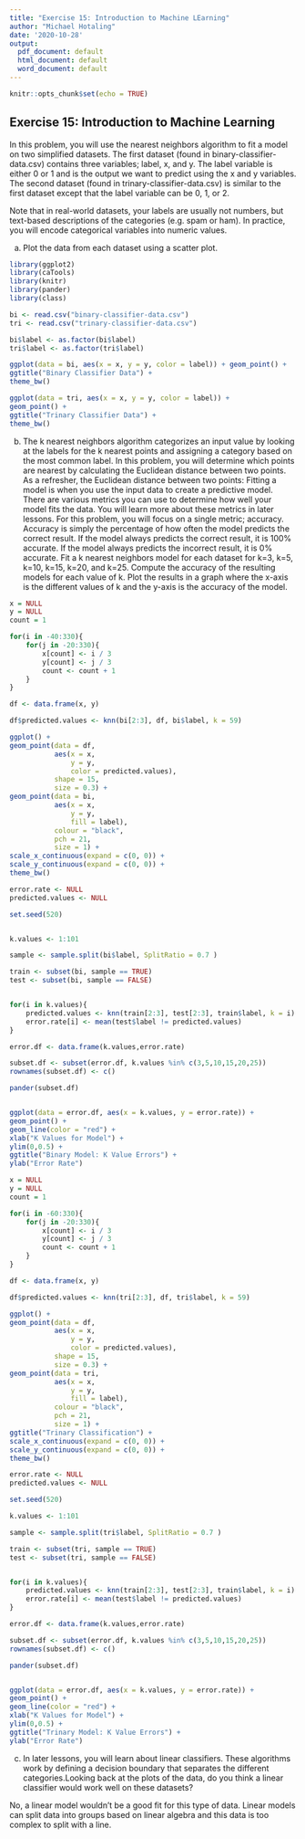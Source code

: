 ---
title: "Exercise 15: Introduction to Machine LEarning"
author: "Michael Hotaling"
date: '2020-10-28'
output:
  pdf_document: default
  html_document: default
  word_document: default
---

```{r setup, include=FALSE}
knitr::opts_chunk$set(echo = TRUE)
```

## Exercise 15: Introduction to Machine Learning

In this problem, you will use the nearest neighbors algorithm to fit a model on two simplified datasets. The first dataset (found in binary-classifier-data.csv) contains three variables; label, x, and y. The label variable is either 0 or 1 and is the output we want to predict using the x and y variables. The second dataset (found in trinary-classifier-data.csv) is similar to the first dataset except that the label variable can be 0, 1, or 2.

Note that in real-world datasets, your labels are usually not numbers, but text-based descriptions of the categories (e.g. spam or ham). In practice, you will encode categorical variables into numeric values.

a. Plot the data from each dataset using a scatter plot.

```{r, message=FALSE, warning=FALSE, echo = TRUE}
library(ggplot2)
library(caTools)
library(knitr)
library(pander)
library(class)

bi <- read.csv("binary-classifier-data.csv")
tri <- read.csv("trinary-classifier-data.csv")

bi$label <- as.factor(bi$label)
tri$label <- as.factor(tri$label)

ggplot(data = bi, aes(x = x, y = y, color = label)) + geom_point() + 
ggtitle("Binary Classifier Data") + 
theme_bw()

ggplot(data = tri, aes(x = x, y = y, color = label)) +
geom_point() + 
ggtitle("Trinary Classifier Data") + 
theme_bw()

```


b. The k nearest neighbors algorithm categorizes an input value by looking at the labels for the k nearest points and assigning a category based on the most common label. In this problem, you will determine which points are nearest by calculating the Euclidean distance between two points. As a refresher, the Euclidean distance between two points: Fitting a model is when you use the input data to create a predictive model. There are various metrics you can use to determine how well your model fits the data. You will learn more about these metrics in later lessons. For this problem, you will focus on a single metric; accuracy. Accuracy is simply the percentage of how often the model predicts the correct result. If the model always predicts the correct result, it is 100% accurate. If the model always predicts the incorrect result, it is 0% accurate. Fit a k nearest neighbors model for each dataset for k=3, k=5, k=10, k=15, k=20, and k=25. Compute the accuracy of the resulting models for each value of k. Plot the results in a graph where the x-axis is the different values of k and the y-axis is the accuracy of the model.

```{r, message=FALSE, warning=FALSE, echo = TRUE}
x = NULL
y = NULL
count = 1

for(i in -40:330){
    for(j in -20:330){
        x[count] <- i / 3
        y[count] <- j / 3
        count <- count + 1
    }
}

df <- data.frame(x, y)

df$predicted.values <- knn(bi[2:3], df, bi$label, k = 59)

ggplot() + 
geom_point(data = df, 
           aes(x = x, 
               y = y, 
               color = predicted.values),
           shape = 15, 
           size = 0.3) + 
geom_point(data = bi, 
           aes(x = x, 
               y = y, 
               fill = label), 
           colour = "black", 
           pch = 21, 
           size = 1) + 
scale_x_continuous(expand = c(0, 0)) +
scale_y_continuous(expand = c(0, 0)) +   
theme_bw()

error.rate <- NULL
predicted.values <- NULL

set.seed(520)


k.values <- 1:101

sample <- sample.split(bi$label, SplitRatio = 0.7 )

train <- subset(bi, sample == TRUE)
test <- subset(bi, sample == FALSE)


for(i in k.values){
    predicted.values <- knn(train[2:3], test[2:3], train$label, k = i)
    error.rate[i] <- mean(test$label != predicted.values)
}

error.df <- data.frame(k.values,error.rate)

subset.df <- subset(error.df, k.values %in% c(3,5,10,15,20,25))
rownames(subset.df) <- c()

pander(subset.df)


ggplot(data = error.df, aes(x = k.values, y = error.rate)) + 
geom_point() +
geom_line(color = "red") +
xlab("K Values for Model") + 
ylim(0,0.5) +
ggtitle("Binary Model: K Value Errors") +
ylab("Error Rate")

x = NULL
y = NULL
count = 1

for(i in -60:330){
    for(j in -20:330){
        x[count] <- i / 3
        y[count] <- j / 3
        count <- count + 1
    }
}

df <- data.frame(x, y)

df$predicted.values <- knn(tri[2:3], df, tri$label, k = 59)

ggplot() + 
geom_point(data = df, 
           aes(x = x, 
               y = y, 
               color = predicted.values), 
           shape = 15, 
           size = 0.3) + 
geom_point(data = tri, 
           aes(x = x, 
               y = y, 
               fill = label), 
           colour = "black", 
           pch = 21, 
           size = 1) + 
ggtitle("Trinary Classification") + 
scale_x_continuous(expand = c(0, 0)) +
scale_y_continuous(expand = c(0, 0)) +            
theme_bw()

error.rate <- NULL
predicted.values <- NULL

set.seed(520)

k.values <- 1:101

sample <- sample.split(tri$label, SplitRatio = 0.7 )

train <- subset(tri, sample == TRUE)
test <- subset(tri, sample == FALSE)


for(i in k.values){
    predicted.values <- knn(train[2:3], test[2:3], train$label, k = i)
    error.rate[i] <- mean(test$label != predicted.values)
}

error.df <- data.frame(k.values,error.rate)

subset.df <- subset(error.df, k.values %in% c(3,5,10,15,20,25))
rownames(subset.df) <- c()

pander(subset.df)


ggplot(data = error.df, aes(x = k.values, y = error.rate)) + 
geom_point() +
geom_line(color = "red") +
xlab("K Values for Model") + 
ylim(0,0.5) +
ggtitle("Trinary Model: K Value Errors") +
ylab("Error Rate")


```

c. In later lessons, you will learn about linear classifiers. These algorithms work by defining a decision boundary that separates the different categories.Looking back at the plots of the data, do you think a linear classifier would work well on these datasets?

No, a linear model wouldn't be a good fit for this type of data. Linear models can split data into groups based on linear algebra and this data is too complex to split with a line. 